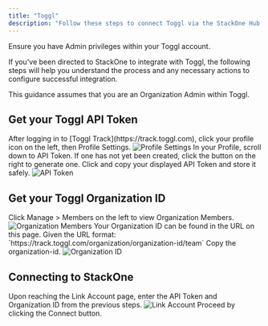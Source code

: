```yaml
---
title: "Toggl"
description: "Follow these steps to connect Toggl via the StackOne Hub successfully."
---
```



<Warning>
  Ensure you have Admin privileges within your Toggl account.
</Warning>

If you've been directed to StackOne to integrate with Toggl, the following steps will help you understand the process and any necessary actions to configure successful integration.

This guidance assumes that you are an Organization Admin within Toggl.

## Get your Toggl API Token

<Steps>
  <Step title="Open Profile Settings">
    After logging in to [Toggl Track](https://track.toggl.com), click your profile icon on the left, then Profile Settings.
    <Frame>
      <img className='rounded-md' style={{ margin: '0 auto', border: '1px solid #efefef' }} alt="Profile Settings" src="/images/toggl/image1.png" />
    </Frame>
  </Step>

  <Step title="Generate API Token">
    In your Profile, scroll down to API Token. If one has not yet been created, click the button on the right to generate one. Click and copy your displayed API Token and store it safely.
    <Frame>
      <img className='rounded-md' style={{ margin: '0 auto', border: '1px solid #efefef' }} alt="API Token" src="/images/toggl/image2.png" />
    </Frame>
  </Step>
</Steps>

## Get your Toggl Organization ID

<Steps>
  <Step title="View Organization Members">
    Click Manage > Members on the left to view Organization Members.
    <Frame>
      <img className='rounded-md' style={{ margin: '0 auto', border: '1px solid #efefef' }} alt="Organization Members" src="/images/toggl/image3.png" />
    </Frame>
  </Step>

  <Step title="Copy Organization ID">
    Your Organization ID can be found in the URL on this page. Given the URL format: `https://track.toggl.com/organization/organization-id/team` Copy the organization-id.
    <Frame>
      <img className='rounded-md' style={{ margin: '0 auto', border: '1px solid #efefef' }} alt="Organization ID" src="/images/toggl/image4.png" />
    </Frame>
  </Step>
</Steps>

## Connecting to StackOne

<Steps>
  <Step title="Enter API Token and Organization ID">
    Upon reaching the Link Account page, enter the API Token and Organization ID from the previous steps.
    <Frame>
      <img className='rounded-md' style={{ margin: '0 auto', border: '1px solid #efefef' }} alt="Link Account" src="/images/toggl/image5.png" />
    </Frame>
  </Step>

  <Step title="Connect">
    Proceed by clicking the Connect button.
  </Step>
</Steps>

<IntegrationFooter />
